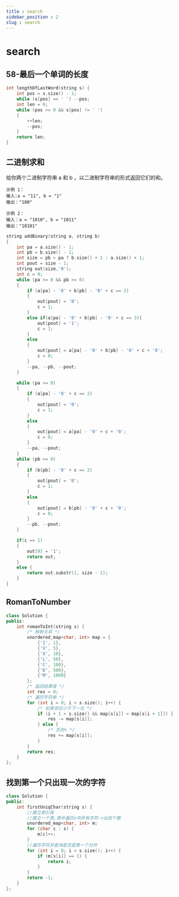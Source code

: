 ```yaml
---
title : search
sidebar_position : 2
slug : search
---
```

# search

## 58-最后一个单词的长度

```cpp title="字符串中最后一个字符的长度"
int lengthOfLastWord(string s) {
    int pos = s.size() - 1;
    while (s[pos] == ' ') --pos;
    int len = 0;
    while (pos >= 0 && s[pos] != ' ')
    {
        ++len;
        --pos;
    }
    return len;
}
```
## 二进制求和

给你两个二进制字符串 a 和 b ，以二进制字符串的形式返回它们的和。

 

```
示例 1：
输入:a = "11", b = "1"
输出："100"

示例 2：
输入：a = "1010", b = "1011"
输出："10101"
```

```cpp title="二进制求和"
string addBinary(string a, string b)
{
    int pa = a.size() - 1;
    int pb = b.size() - 1;
    int size = pb > pa ? b.size() + 1 : a.size() + 1;
    int pout = size - 1;
    string out(size,'0');
    int c = 0;
    while (pa >= 0 && pb >= 0)
    {
        if (a[pa] - '0' + b[pb] - '0' + c == 2)
        {
            out[pout] = '0';
            c = 1;
        }
        else if(a[pa] - '0' + b[pb] - '0' + c == 3){
            out[pout] = '1';
            c = 1;
        }
        else
        {
            out[pout] = a[pa] - '0' + b[pb] - '0' + c + '0';
            c = 0;
        }
        --pa, --pb, --pout;
    }

    while (pa >= 0)
    {
        if (a[pa] - '0' + c == 2)
        {
            out[pout] = '0';
            c = 1;
        }
        else
        {
            out[pout] = a[pa] - '0' + c + '0';
            c = 0;
        }
        --pa, --pout;
    }
    while (pb >= 0)
    {
        if (b[pb] - '0' + c == 2)
        {
            out[pout] = '0';
            c = 1;
        }
        else
        {
            out[pout] = b[pb] - '0' + c + '0';
            c = 0;
        }
        --pb, --pout;
    }

    if(c == 1)
    {
        out[0] = '1';
        return out;
    }
    else {
        return out.substr(1, size - 1);
    }
}
```

## RomanToNumber

```cpp title="Roman to number"
class Solution {
public:
    int romanToInt(string s) {
        /* 映射关系 */
        unordered_map<char, int> map = {
            {'I', 1},
            {'V', 5},
            {'X', 10},
            {'L', 50},
            {'C', 100},
            {'D', 500},
            {'M', 1000}
        };
        /* 返回结果值 */
        int res = 0;
        /* 遍历字符串 */
        for (int i = 0; i < s.size(); i++) {
            /* 如果该位小于下一位 */
            if (i + 1 < s.size() && map[s[i]] < map[s[i + 1]]) {
                res -= map[s[i]];
            } else { 
                /* 否则+ */
                res += map[s[i]];
            }
        }
        return res;
    }
};
```

## 找到第一个只出现一次的字符

```cpp
class Solution {
public:
    int firstUniqChar(string s) {
        //建立索引库
        //建立一个表,表中遍历s中所有字符->出现个数
        unordered_map<char, int> m;
        for (char c : s) {
            m[c]++;
        }
        //遍历字符并查询是否是第一个分开
        for (int i = 0; i < s.size(); i++) {
            if (m[s[i]] == 1) {
                return i;
            }
        }
        return -1;
    }
};
```
